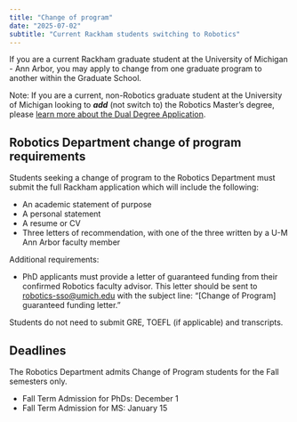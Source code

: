 ```yaml
---
title: "Change of program"
date: "2025-07-02"
subtitle: "Current Rackham students switching to Robotics"
---
```


If you are a current Rackham graduate student at the University of Michigan \- Ann Arbor, you may apply to change from one graduate program to another within the Graduate School.

Note: If you are a current, non-Robotics graduate student at the University of Michigan looking to ***add*** (not switch to) the Robotics Master’s degree, please [learn more about the Dual Degree Application](https://robotics.umich.edu/academics/graduate/admissions/add-a-degreedual-degree-instructions/).

## Robotics Department change of program requirements

Students seeking a change of program to the Robotics Department must submit the full Rackham application which will include the following:

* An academic statement of purpose  
* A personal statement  
* A resume or CV  
* Three letters of recommendation, with one of the three written by a U-M Ann Arbor faculty member

Additional requirements:

* PhD applicants must provide a letter of guaranteed funding from their confirmed Robotics faculty advisor. This letter should be sent to robotics-sso@umich.edu with the subject line: “\[Change of Program\] guaranteed funding letter.”

Students do not need to submit GRE, TOEFL (if applicable) and transcripts.

## Deadlines

The Robotics Department admits Change of Program students for the Fall semesters only.

* Fall Term Admission for PhDs: December 1  
* Fall Term Admission for MS: January 15